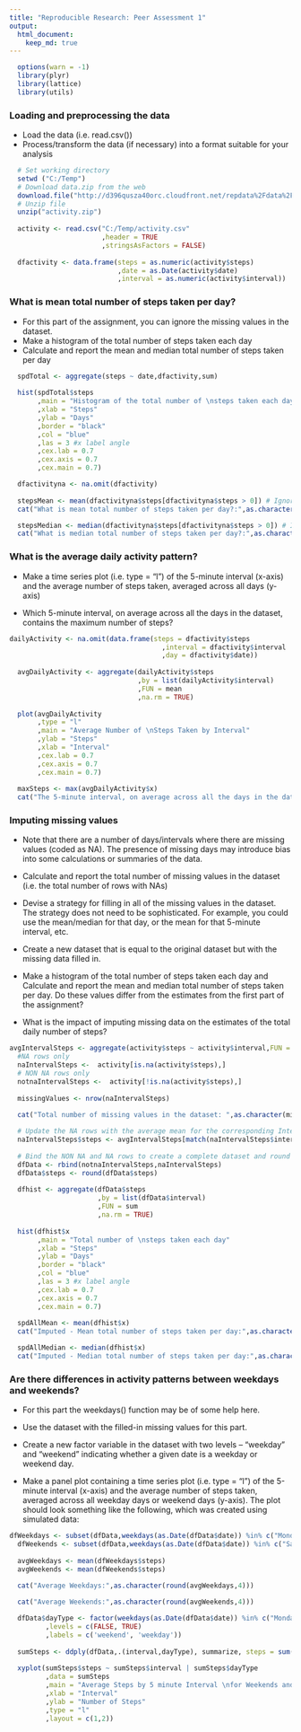 ```yaml
---
title: "Reproducible Research: Peer Assessment 1"
output: 
  html_document:
    keep_md: true
---
```


```r
  options(warn = -1)
  library(plyr)
  library(lattice)
  library(utils)
```

### Loading and preprocessing the data
* Load the data (i.e. read.csv())  
* Process/transform the data (if necessary) into a format suitable for your analysis  


```r
  # Set working directory
  setwd ("C:/Temp")
  # Download data.zip from the web
  download.file("http://d396qusza40orc.cloudfront.net/repdata%2Fdata%2Factivity.zip",destfile = "activity.zip",mode = "wb",cacheOK = FALSE)
  # Unzip file
  unzip("activity.zip")
  
  activity <- read.csv("C:/Temp/activity.csv"
                       ,header = TRUE
                       ,stringsAsFactors = FALSE)
  
  dfactivity <- data.frame(steps = as.numeric(activity$steps)
                           ,date = as.Date(activity$date)
                           ,interval = as.numeric(activity$interval))
```


### What is mean total number of steps taken per day?
* For this part of the assignment, you can ignore the missing values in the dataset.
* Make a histogram of the total number of steps taken each day
* Calculate and report the mean and median total number of steps taken per day

```r
  spdTotal <- aggregate(steps ~ date,dfactivity,sum)
  
  hist(spdTotal$steps
       ,main = "Histogram of the total number of \nsteps taken each day"
       ,xlab = "Steps"
       ,ylab = "Days"
       ,border = "black" 
       ,col = "blue"
       ,las = 3 #x label angle
       ,cex.lab = 0.7
       ,cex.axis = 0.7
       ,cex.main = 0.7)

  dfactivityna <- na.omit(dfactivity)
  
  stepsMean <- mean(dfactivityna$steps[dfactivityna$steps > 0]) # Ignore Zeros
  cat("What is mean total number of steps taken per day?:",as.character(round(stepsMean,4)))

  stepsMedian <- median(dfactivityna$steps[dfactivityna$steps > 0]) # Ignore Zeros
  cat("What is median total number of steps taken per day?:",as.character(stepsMedian))

```

### What is the average daily activity pattern?
* Make a time series plot (i.e. type = "l") of the 5-minute interval (x-axis) 
    and the average number of steps taken, averaged across all days (y-axis)

* Which 5-minute interval, on average across all the days in the dataset, 
    contains the maximum number of steps?

```r
dailyActivity <- na.omit(data.frame(steps = dfactivity$steps
                                      ,interval = dfactivity$interval
                                      ,day = dfactivity$date))
  
  avgDailyActivity <- aggregate(dailyActivity$steps
                                ,by = list(dailyActivity$interval)
                                ,FUN = mean
                                ,na.rm = TRUE)
  
  plot(avgDailyActivity
       ,type = "l"
       ,main = "Average Number of \nSteps Taken by Interval"
       ,ylab = "Steps"
       ,xlab = "Interval"
       ,cex.lab = 0.7
       ,cex.axis = 0.7
       ,cex.main = 0.7)
  
  maxSteps <- max(avgDailyActivity$x)
  cat("The 5-minute interval, on average across all the days in the dataset,)\nthat contains the maximum number of steps:",as.character(round(maxSteps,2)))
```
  
### Imputing missing values
* Note that there are a number of days/intervals where there are missing values 
    (coded as NA). The presence of missing days may introduce bias into some 
    calculations or summaries of the data.

* Calculate and report the total number of missing values in the dataset 
    (i.e. the total number of rows with NAs)

* Devise a strategy for filling in all of the missing values in the dataset. 
    The strategy does not need to be sophisticated. 
    For example, you could use the mean/median for that day, or the mean for 
    that 5-minute interval, etc.

* Create a new dataset that is equal to the original dataset but with the 
    missing data filled in.

* Make a histogram of the total number of steps taken each day 
    and Calculate and report the mean and median total number of 
    steps taken per day. Do these values differ from the estimates from the 
    first part of the assignment? 

* What is the impact of imputing missing data on the estimates of the 
    total daily number of steps?

```r
avgIntervalSteps <- aggregate(activity$steps ~ activity$interval,FUN = mean,na.rm = TRUE)
  #NA rows only
  naIntervalSteps <-  activity[is.na(activity$steps),]
  # NON NA rows only
  notnaIntervalSteps <-  activity[!is.na(activity$steps),]
  
  missingValues <- nrow(naIntervalSteps)
  
  cat("Total number of missing values in the dataset: ",as.character(missingValues))

  # Update the NA rows with the average mean for the corresponding Interval  
  naIntervalSteps$steps <- avgIntervalSteps[match(naIntervalSteps$interval, avgIntervalSteps$`activity$interval`),2]
  
  # Bind the NON NA and NA rows to create a complete dataset and round the steps values
  dfData <- rbind(notnaIntervalSteps,naIntervalSteps)
  dfData$steps <- round(dfData$steps)
  
  dfhist <- aggregate(dfData$steps
                      ,by = list(dfData$interval)
                      ,FUN = sum
                      ,na.rm = TRUE)
  
  hist(dfhist$x
       ,main = "Total number of \nsteps taken each day"
       ,xlab = "Steps"
       ,ylab = "Days"
       ,border = "black" 
       ,col = "blue"
       ,las = 3 #x label angle
       ,cex.lab = 0.7
       ,cex.axis = 0.7
       ,cex.main = 0.7)
  
  spdAllMean <- mean(dfhist$x)
  cat("Imputed - Mean total number of steps taken per day:",as.character(round(spdAllMean,4)))

  spdAllMedian <- median(dfhist$x)
  cat("Imputed - Median total number of steps taken per day:",as.character(spdAllMedian))

```
  
### Are there differences in activity patterns between weekdays and weekends?
* For this part the weekdays() function may be of some help here. 
* Use the dataset with the filled-in missing values for this part.

* Create a new factor variable in the dataset with two levels 
    -- "weekday" and "weekend" indicating whether a given date is a 
    weekday or weekend day.

* Make a panel plot containing a time series plot (i.e. type = "l") 
    of the 5-minute interval (x-axis) and the average number of steps taken, 
    averaged across all weekday days or weekend days (y-axis). The plot should 
    look something like the following, which was created using simulated data:

```r
dfWeekdays <- subset(dfData,weekdays(as.Date(dfData$date)) %in% c("Monday", "Tuesday", "Wednesday", "Thursday","Friday"))
  dfWeekends <- subset(dfData,weekdays(as.Date(dfData$date)) %in% c("Saturday", "Sunday"))
  
  avgWeekdays <- mean(dfWeekdays$steps)
  avgWeekends <- mean(dfWeekends$steps)
  
  cat("Average Weekdays:",as.character(round(avgWeekdays,4)))

  cat("Average Weekends:",as.character(round(avgWeekends,4)))

  dfData$dayType <- factor(weekdays(as.Date(dfData$date)) %in% c("Monday", "Tuesday", "Wednesday", "Thursday","Friday")
         ,levels = c(FALSE, TRUE)
         ,labels = c('weekend', 'weekday'))
  
  sumSteps <- ddply(dfData,.(interval,dayType), summarize, steps = sum(steps))
  
  xyplot(sumSteps$steps ~ sumSteps$interval | sumSteps$dayType
         ,data = sumSteps
         ,main = "Average Steps by 5 minute Interval \nfor Weekends and Weekdays"
         ,xlab = "Interval"
         ,ylab = "Number of Steps"
         ,type = "l"
         ,layout = c(1,2))
```